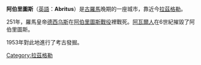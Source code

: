 {{Multiple issues|
{{Expand language|1=en|time=2022-02-11T03:10:58+00:00}}
{{Unreferenced|time=2022-02-11T03:10:58+00:00}}
}}
'''阿伯里圖斯'''（[[英語|英語]]：'''Abritus'''）是[[古羅馬|古羅馬]]晚期的一座城市，靠近今[[拉茲格勒|拉茲格勒]]。

251年，羅馬皇帝[[德西乌斯|德西乌斯]]在[[阿伯里圖斯戰役|阿伯里圖斯戰役]]裡戰死。[[阿瓦爾人|阿瓦爾人]]在6世紀摧毀了阿伯里圖斯。

1953年對此地進行了考古發掘。

[[Category:拉茲格勒|Category:拉茲格勒]]